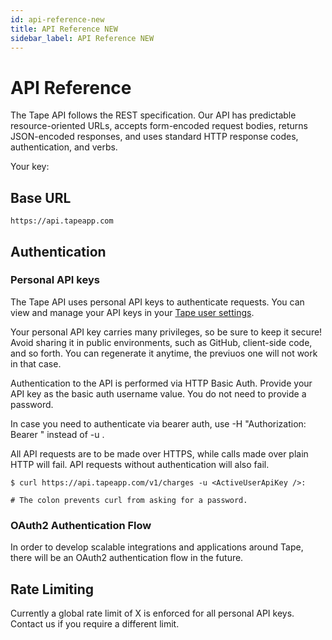 ```yaml
---
id: api-reference-new
title: API Reference NEW
sidebar_label: API Reference NEW
---
```



# API Reference

The Tape API follows the REST specification. Our API has predictable resource-oriented URLs, accepts form-encoded request bodies, returns JSON-encoded responses, and uses standard HTTP response codes, authentication, and verbs.

Your key: <ActiveUserApiKey />

## Base URL

```
https://api.tapeapp.com
```

## Authentication

### Personal API keys

The Tape API uses personal API keys to authenticate requests. You can view and manage your API keys in your [Tape user settings](<https://tapeapp.com/tape/(focus//root-modal:user-settings/profile)>).

Your personal API key carries many privileges, so be sure to keep it secure! Avoid sharing it in public environments, such as GitHub, client-side code, and so forth. You can regenerate it anytime, the previuos one will not work in that case.

Authentication to the API is performed via HTTP Basic Auth. Provide your API key as the basic auth username value. You do not need to provide a password.

In case you need to authenticate via bearer auth, use -H "Authorization: Bearer <ActiveUserApiKey />" instead of -u <ActiveUserApiKey />.

All API requests are to be made over HTTPS, while calls made over plain HTTP will fail. API requests without authentication will also fail.

```
$ curl https://api.tapeapp.com/v1/charges -u <ActiveUserApiKey />:

# The colon prevents curl from asking for a password.
```

### OAuth2 Authentication Flow

In order to develop scalable integrations and applications around Tape, there will be an OAuth2 authentication flow in the future.

## Rate Limiting

Currently a global rate limit of X is enforced for all personal API keys. Contact us if you require a different limit.

